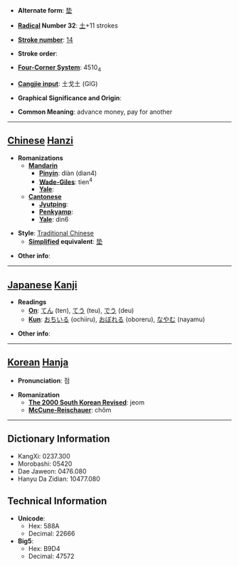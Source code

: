 * '''Alternate form''': [[垫]]

* '''[[Wiktionary:Chinese radical index| Radical]] Number 32''': [[Wiktionary:Chinese radical index 土|土]]+11 strokes

* '''[[Wiktionary:Chinese total strokes index|Stroke number]]''': [[Wiktionary:Chinese total strokes index 14|14]]

* '''Stroke order''': 

* '''[[Wiktionary:Chinese four corner index|Four-Corner System]]''': 4510<sub>4</sub>

* '''[[Wiktionary:Chinese Cangjie index|Cangjie input]]''': 土戈土 (GIG)

* '''Graphical Significance and Origin''': 

* '''Common Meaning''': advance money, pay for another

----

== [[Chinese]] [[Hanzi]] ==

* '''Romanizations'''
** '''[[Mandarin]]'''
*** '''[[Pinyin]]''': diàn (dian4)
*** '''[[Wade-Giles]]''': tien<sup>4</sup>
*** '''[[Yale]]''': 
** '''[[Cantonese]]'''
*** '''[[Jyutping]]''':
*** '''[[Penkyamp]]''': 
*** '''[[Yale]]''': din6

* '''Style''': [[Traditional Chinese]] 
** '''[[Simplified Chinese|Simplified]] equivalent''': [[垫]]

* '''Other info''': 

----

== [[Japanese]] [[Kanji]] ==

* '''Readings'''
** '''[[On]]''': [[てん]] (ten), [[てう]] (teu), [[でう]] (deu)
** '''[[Kun]]''': [[おちいる]] (ochiiru), [[おぼれる]] (oboreru), [[なやむ]] (nayamu)

* '''Other info''':  

----

== [[Korean]] [[Hanja]] ==

* '''Pronunciation''': 점

* '''Romanization'''
** '''[[The 2000 South Korean Revised Romanization|The 2000 South Korean Revised]]''': jeom
** '''[[McCune-Reischauer]]''': chŏm

----

== Dictionary Information ==

* KangXi: 0237.300
* Morobashi: 05420
* Dae Jaweon: 0476.080
* Hanyu Da Zidian: 10477.080

== Technical Information ==

* '''Unicode''':
** Hex: 588A
** Decimal: 22666
* '''Big5''':
** Hex: B9D4
** Decimal: 47572